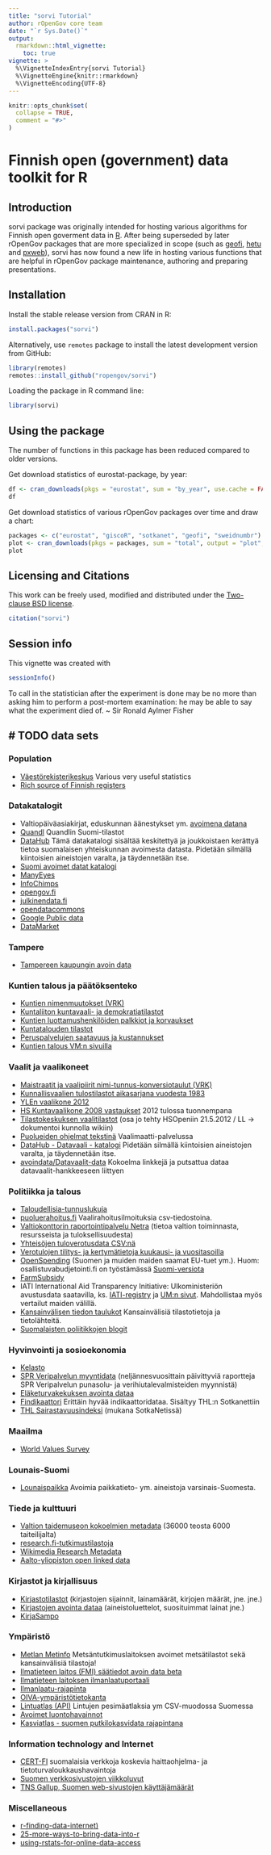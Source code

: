 ```yaml
---
title: "sorvi Tutorial"
author: rOpenGov core team
date: "`r Sys.Date()`"
output: 
  rmarkdown::html_vignette:
    toc: true
vignette: >
  %\VignetteIndexEntry{sorvi Tutorial}
  %\VignetteEngine{knitr::rmarkdown}
  %\VignetteEncoding{UTF-8}
---
```


```r
knitr::opts_chunk$set(
  collapse = TRUE,
  comment = "#>"
)
```

Finnish open (government) data toolkit for R
===========

## Introduction

sorvi package was originally intended for hosting various algorithms for Finnish open goverment data in [R](https://www.r-project.org). After being superseded by later rOpenGov packages that are more specialized in scope (such as [geofi](https://github.com/rOpenGov/geofi), [hetu](https://github.com/rOpenGov/hetu) and [pxweb](https://github.com/rOpenGov/pxweb)), sorvi has now found a new life in hosting various functions that are helpful in rOpenGov package maintenance, authoring and preparing presentations.

## Installation

Install the stable release version from CRAN in R:

```r
install.packages("sorvi")
```

Alternatively, use `remotes` package to install the latest development version from GitHub:

```r
library(remotes)
remotes::install_github("ropengov/sorvi")
```

Loading the package in R command line:

```r
library(sorvi)
```

## Using the package

The number of functions in this package has been reduced compared to older versions. 

Get download statistics of eurostat-package, by year:

```r
df <- cran_downloads(pkgs = "eurostat", sum = "by_year", use.cache = FALSE)
df
```

Get download statistics of various rOpenGov packages over time and draw a chart:

```r
packages <- c("eurostat", "giscoR", "sotkanet", "geofi", "sweidnumbr")
plot <- cran_downloads(pkgs = packages, sum = "total", output = "plot", use.cache = FALSE)
plot
```

## Licensing and Citations

This work can be freely used, modified and distributed under the 
[Two-clause BSD license](https://en.wikipedia.org/wiki/BSD\_licenses).

```r
citation("sorvi")
```

## Session info

This vignette was created with

```r
sessionInfo()
```

To call in the statistician after the experiment is done may be no more than asking him to perform a post-mortem examination: he may be able to say what the experiment died of. ~ Sir Ronald Aylmer Fisher




# TODO data sets
-------------------------

### Population
* [Väestörekisterikeskus](http://vrk.fi/default.aspx?id=276) Various very useful statistics
* [Rich source of Finnish registers](https://rekisteritutkimus.wordpress.com/rekisterit/rekisterit-aakkosissa/)

### Datakatalogit
* Valtiopäiväasiakirjat, eduskunnan äänestykset ym. [avoimena datana](http://avoindata.eduskunta.fi/help.html)
* [Quandl](http://www.quandl.com/finland) Quandlin Suomi-tilastot
* [DataHub](http://fi.thedatahub.org/dataset) Tämä datakatalogi sisältää keskitettyä ja joukkoistaen kerättyä tietoa suomalaisen yhteiskunnan avoimesta datasta. Pidetään silmällä kiintoisien aineistojen varalta, ja täydennetään itse.
* [Suomi avoimet datat katalogi](http://www.suomi.fi/suomifi/tyohuone/yhteiset_palvelut/avoin_data/)  
* [ManyEyes](http://www-958.ibm.com/software/data/cognos/manyeyes/)  
* [InfoChimps](http://infochimps.com/datasets)  
* [opengov.fi](http://opengov.fi/)  
* [julkinendata.fi](http://www.julkinendata.fi/)  
* [opendatacommons](http://www.opendatacommons.org/)  
* [Google Public data](http://www.google.com/publicdata/home)  
* [DataMarket](http://blog.datamarket.com/2011/10/31/using-datamarket-from-within-r/)  

### Tampere 

* [Tampereen kaupungin avoin data](http://www.tampere.fi/tampereinfo/avoindata.html)

### Kuntien talous ja päätöksenteko
* [Kuntien nimenmuutokset (VRK)](http://vrk.fi/default.aspx?docid=612&site=3&id=0)
* [Kuntaliiton kuntavaali- ja demokratiatilastot](http://www.kunnat.net/fi/tietopankit/tilastot/kuntavaali-ja-demokratiatilastot/Sivut/default.aspx)
* [Kuntien luottamushenkilöiden palkkiot ja korvaukset](http://www.kunnat.net/fi/tietopankit/tilastot/kuntavaali-ja-demokratiatilastot/kuntien-luottamushenkiloiden-palkkiot-ja-korvaukset/Sivut/default.aspx)
* [Kuntatalouden tilastot](http://www.kunnat.net/fi/tietopankit/tilastot/kuntatalous/Sivut/default.aspx)
* [Peruspalvelujen saatavuus ja kustannukset](http://www.hri.fi/fi/data/peruspalvelujen-saatavuus-ja-kustannukset-kuntakortti/)
* [Kuntien talous VM:n sivuilla](http://www.vm.fi/vm/fi/15_kunta_asiat/01_kuntatalous/03_tilastoja/index.jsp)


### Vaalit ja vaalikoneet
* [Maistraatit ja vaalipiirit nimi-tunnus-konversiotaulut (VRK)](http://vrk.fi/default.aspx?docid=719&site=3&id=0)
* [Kunnallisvaalien tulostilastot aikasarjana vuodesta 1983](http://www.vaalit.fi/22381.htm)
* [YLEn vaalikone 2012](http://yle.fi/uutiset/nyt_sita_saa_vaalikonedataa/6331306)
* [HS Kuntavaalikone 2008 vastaukset](http://blogit.hs.fi/hsnext/hsn-kuntavaalikoneen-2008-vastaukset-avodatana) 2012 tulossa tuonnempana
* [Tilastokeskuksen vaalitilastot](http://tilastokeskus.fi/til/vaa.html) (osa jo tehty HSOpeniin 21.5.2012 / LL -> dokumentoi kunnolla wikiin)
* [Puolueiden ohjelmat tekstinä](http://www.fsd.uta.fi/vaalimaatti/vaalit2012/ohjelmat) Vaalimaatti-palvelussa
* [DataHub - Datavaali - katalogi](http://www.datavaalit.fi/resources/catalogue/) Pidetään silmällä kiintoisien aineistojen varalta, ja täydennetään itse.
* [avoindata/Datavaalit-data](https://github.com/avoindata/datavaalit-data) Kokoelma linkkejä ja putsattua dataa datavaalit-hankkeeseen liittyen 


### Politiikka ja talous
* [Taloudellisia-tunnuslukuja](http://www.kunnat.net/fi/tietopankit/tilastot/kuntatalous/kuntien-tilinpaatokset/taloudellisia-tunnuslukuja/Sivut/default.aspx)
* [puoluerahoitus.fi](http://www.puoluerahoitus.fi/fi/index/vaalirahailmoituksia/raportit/Tietoaineistot.html.stx) Vaalirahoitusilmoituksia csv-tiedostoina.
* [Valtiokonttorin raportointipalvelu Netra](http://www.netra.fi/) (tietoa valtion toiminnasta, resursseista ja tuloksellisuudesta)
* [Yhteisöjen tuloverotusdata CSV:nä](http://www.vero.fi/fi-FI/Tietoa_Verohallinnosta/Yhteisojen_tuloverotuksen_julkiset_tiedo%2824348%29)
* [Verotulojen tilitys- ja kertymätietoja kuukausi- ja vuositasoilla](http://veronsaajat.vero.fi/fi-FI/kunnat/Sivut/Default.aspx)
* [OpenSpending](http://openspending.org/eu-commission-fts?_view=default&_time=2010) (Suomen ja muiden maiden saamat EU-tuet ym.). Huom: osallistuvabudjetointi.fi on työstämässä [Suomi-versiota](http://osallistuvabudjetointi.fi/openspending/)  
* [FarmSubsidy](http://farmsubsidy.org/getthedata/download)  
* IATI International Aid Transparency Initiative: Ulkoministeriön avustusdata saatavilla, ks. [IATI-registry](http://www.iatiregistry.org/publisher/finland_mfa) ja [UM:n sivut](http://formin.finland.fi/opendata/IATI/Finland_DM.xml). Mahdollistaa myös vertailut maiden välillä.
* [Kansainvälisen tiedon taulukot](http://tilastokeskus.fi/tup/tilastotietokannat/index.html) Kansainvälisiä tilastotietoja ja tietolähteitä.
* [Suomalaisten poliitikkojen blogit](https://scraperwiki.com/scrapers/finnish_parliamentarians_blogs/)

### Hyvinvointi ja sosioekonomia
* [Kelasto](http://www.kela.fi/kelasto)
* [SPR Veripalvelun myyntidata](http://www.veripalvelu.fi/www/3073) (neljännesvuosittain päivittyviä raportteja SPR Veripalvelun punasolu- ja verihiutalevalmisteiden myynnistä)
* [Eläketurvakekuksen avointa dataa](http://www.etk.fi/fi/service/tilastot/658/apps4finland)
* [Findikaattori](http://www.findikaattori.fi/fi/indicators) Erittäin hyvää indikaattoridataa. Sisältyy THL:n Sotkanettiin 
* [THL Sairastavuusindeksi](http://www.terveytemme.fi/sairastavuusindeksi) (mukana SotkaNetissä)

### Maailma
* [World Values Survey](http://www.worldvaluessurvey.org)  

### Lounais-Suomi
* [Lounaispaikka](http://paikkatietokeskus.lounaispaikka.fi/fi/aineistot/) Avoimia paikkatieto- ym. aineistoja varsinais-Suomesta.

### Tiede ja kulttuuri 
* [Valtion taidemuseon kokoelmien metadata](http://creativecommons.fi/2013/10/valtion-taidemuseo-avaa-taidekokoelmansa-metadatan-avoimena-tietona/) (36000 teosta 6000 taiteilijalta)
* [research.fi-tutkimustilastoja](http://research.fi/voimavarat.html)
* [Wikimedia Research Metadata](https://meta.wikimedia.org/wiki/Research:Data)
* [Aalto-yliopiston open linked data](http://data.aalto.fi/)

### Kirjastot ja kirjallisuus
* [Kirjastotilastot](http://tilastot.kirjastot.fi/fi-FI/vuositilastot.aspx) (kirjastojen sijainnit, lainamäärät, kirjojen määrät, jne. jne.)
* [Kirjastojen avointa dataa](http://data.kirjastot.fi/data.html) (aineistoluettelot, suosituimmat lainat jne.)
* [KirjaSampo](http://kirjoitusalusta.fi/hsopenkirjasampo)  

### Ympäristö
* [Metlan Metinfo](http://www.metla.fi/metinfo/tilasto/) Metsäntutkimuslaitoksen avoimet metsätilastot sekä kansainvälisiä tilastoja!
* [Ilmatieteen laitos (FMI) säätiedot avoin data beta](http://ilmatieteenlaitos.fi/avoin-data-beta)
* [Ilmatieteen laitoksen ilmanlaatuportaali](http://fi.thedatahub.org/it/dataset/ilmanlaatu)
* [Ilmanlaatu-rajapinta](http://www.biomi.org/internet/ilmanlaaturajapinta.html)
* [OIVA-ympäristötietokanta](http://wwwp2.ymparisto.fi/scripts/paikkatieto.asp) 
* [Lintuatlas (API)](http://atlas3.lintuatlas.fi/taustaa/kaytto) Lintujen pesimäatlaksia ym CSV-muodossa Suomessa
* [Avoimet luontohavainnot](http://karhu.luomus.fi/havaintoilmoitin/show/all)
* [Kasviatlas - suomen putkilokasvidata rajapintana](http://www.luomus.fi/kasviatlas/rajapinta.php)

### Information technology and Internet
* [CERT-FI](http://www.cert.fi/katsaukset/tilastot/avoindata.html) suomalaisia verkkoja koskevia haittaohjelma- ja tietoturvaloukkaushavaintoja
* [Suomen verkkosivustojen viikkoluvut](http://tnsmetrix.tns-gallup.fi/public/)
* [TNS Gallup, Suomen web-sivustojen käyttäjämäärät](http://tnsmetrix.tns-gallup.fi/public/)

### Miscellaneous
* [r-finding-data-internet)](http://www.inside-r.org/howto/finding-data-internet)  
* [25-more-ways-to-bring-data-into-r](http://www.r-bloggers.com/25-more-ways-to-bring-data-into-r/)  
* [using-rstats-for-online-data-access](http://www.decisionstats.com/using-rstats-for-online-data-access/)  


